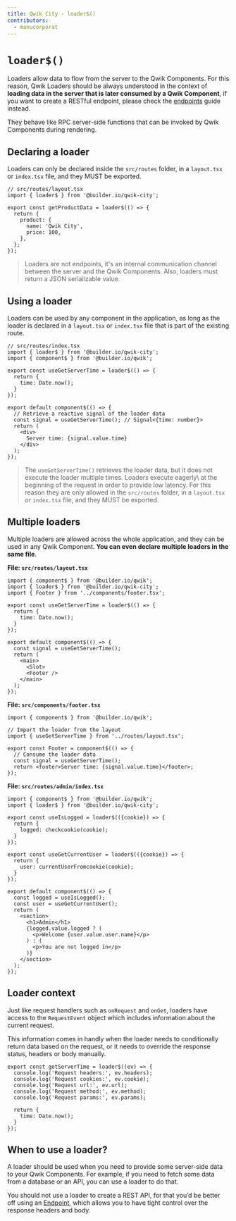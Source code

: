 ```yaml
---
title: Qwik City - loader$()
contributors:
  - manucorporat
---
```


# `loader$()`

Loaders allow data to flow from the server to the Qwik Components. For this reason, Qwik Loaders should be always understood in the context of **loading data in the server that is later consumed by a Qwik Component**, if you want to create a RESTful endpoint, please check the [endpoints](/qwikcity/endpoints/index.mdx) guide instead.

They behave like RPC server-side functions that can be invoked by Qwik Components during rendering.

## Declaring a loader

Loaders can only be declared inside the `src/routes` folder, in a `layout.tsx` or `index.tsx` file, and they MUST be exported.

```tsx
// src/routes/layout.tsx
import { loader$ } from '@builder.io/qwik-city';

export const getProductData = loader$(() => {
  return {
    product: {
      name: 'Qwik City',
      price: 100,
    },
  };
});
```

> Loaders are not endpoints, it's an internal communication channel between the server and the Qwik Components. Also, loaders must return a JSON serializable value.

## Using a loader

Loaders can be used by any component in the application, as long as the loader is declared in a `layout.tsx` or `index.tsx` file that is part of the existing route.

```tsx
// src/routes/index.tsx
import { loader$ } from '@builder.io/qwik-city';
import { component$ } from '@builder.io/qwik';

export const useGetServerTime = loader$(() => {
  return {
    time: Date.now();
  }
});

export default component$(() => {
  // Retrieve a reactive signal of the loader data
  const signal = useGetServerTime(); // Signal<{time: number}>
  return (
    <div>
      Server time: {signal.value.time}
    </div>
  );
});
```

> The `useGetServerTime()` retrieves the loader data, but it does not execute the loader multiple times. Loaders execute eagerly\ at the beginning of the request in order to provide low latency. For this reason they are only allowed in the `src/routes` folder, in a `layout.tsx` or `index.tsx` file, and they MUST be exported.

## Multiple loaders

Multiple loaders are allowed across the whole application, and they can be used in any Qwik Component. **You can even declare multiple loaders in the same file**.

**File: `src/routes/layout.tsx`**

```tsx
import { component$ } from '@builder.io/qwik';
import { loader$ } from '@builder.io/qwik-city';
import { Footer } from '../components/footer.tsx';

export const useGetServerTime = loader$(() => {
  return {
    time: Date.now();
  }
});

export default component$(() => {
  const signal = useGetServerTime();
  return (
    <main>
      <Slot>
      <Footer />
    </main>
  );
});
```

**File: `src/components/footer.tsx`**

```tsx
import { component$ } from '@builder.io/qwik';

// Import the loader from the layout
import { useGetServerTime } from '../routes/layout.tsx';

export const Footer = component$(() => {
  // Consume the loader data
  const signal = useGetServerTime();
  return <footer>Server time: {signal.value.time}</footer>;
});
```

**File: `src/routes/admin/index.tsx`**

```tsx
import { component$ } from '@builder.io/qwik';
import { loader$ } from '@builder.io/qwik-city';

export const useIsLogged = loader$(({cookie}) => {
  return {
    logged: checkcookie(cookie);
  }
});

export const useGetCurrentUser = loader$(({cookie}) => {
  return {
    user: currentUserFromcookie(cookie);
  }
});

export default component$(() => {
  const logged = useIsLogged();
  const user = useGetCurrentUser();
  return (
    <section>
      <h1>Admin</h1>
      {logged.value.logged ? (
        <p>Welcome {user.value.user.name}</p>
      ) : (
        <p>You are not logged in</p>
      )}
    </section>
  );
});
```

## Loader context

Just like request handlers such as `onRequest` and `onGet`, loaders have access to the `RequestEvent` object which includes information about the current request.

This information comes in handly when the loader needs to conditionally return data based on the request, or it needs to override the response status, headers or body manually.

```tsx
export const getServerTime = loader$((ev) => {
  console.log('Request headers:', ev.headers);
  console.log('Request cookies:', ev.cookie);
  console.log('Request url:', ev.url);
  console.log('Request method:', ev.method);
  console.log('Request params:', ev.params);

  return {
    time: Date.now();
  }
});
```

## When to use a loader?

A loader should be used when you need to provide some server-side data to your Qwik Components. For example, if you need to fetch some data from a database or an API, you can use a loader to do that.

You should not use a loader to create a REST API, for that you’d be better off using an [Endpoint](/qwikcity/endpoints/index.mdx), which allows you to have tight control over the response headers and body.
